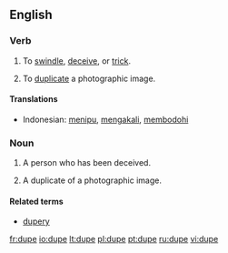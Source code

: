==English==

===Verb===
{{en-verb|dup|ing}}

# To [[swindle]], [[deceive]], or [[trick]].
# {{photography}} To [[duplicate]] a photographic image.

====Translations====
*Indonesian: [[tipu|menipu]], [[akal|mengakali]], [[bodoh|membodohi]]

===Noun===
{{en-noun}}

# A person who has been deceived.
# {{photography}} A duplicate of a photographic image.

====Related terms====
*[[dupery]]

[[fr:dupe]]
[[io:dupe]]
[[lt:dupe]]
[[pl:dupe]]
[[pt:dupe]]
[[ru:dupe]]
[[vi:dupe]]